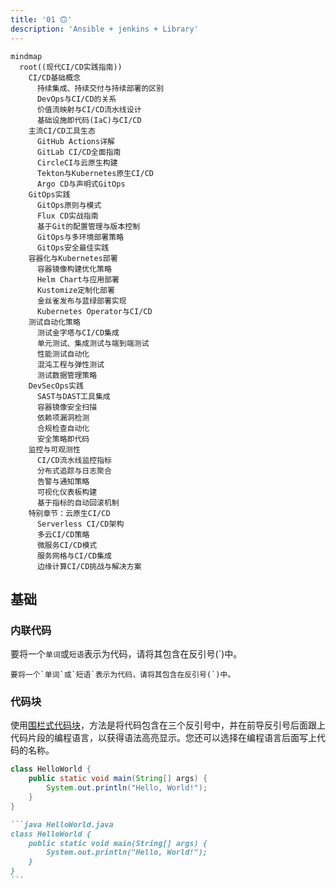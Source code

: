```yaml
---
title: '01 🙃'
description: 'Ansible + jenkins + Library'
---
```


```mermaid
mindmap
  root((现代CI/CD实践指南))
    CI/CD基础概念
      持续集成、持续交付与持续部署的区别
      DevOps与CI/CD的关系
      价值流映射与CI/CD流水线设计
      基础设施即代码(IaC)与CI/CD
    主流CI/CD工具生态
      GitHub Actions详解
      GitLab CI/CD全面指南
      CircleCI与云原生构建
      Tekton与Kubernetes原生CI/CD
      Argo CD与声明式GitOps
    GitOps实践
      GitOps原则与模式
      Flux CD实战指南
      基于Git的配置管理与版本控制
      GitOps与多环境部署策略
      GitOps安全最佳实践
    容器化与Kubernetes部署
      容器镜像构建优化策略
      Helm Chart与应用部署
      Kustomize定制化部署
      金丝雀发布与蓝绿部署实现
      Kubernetes Operator与CI/CD
    测试自动化策略
      测试金字塔与CI/CD集成
      单元测试、集成测试与端到端测试
      性能测试自动化
      混沌工程与弹性测试
      测试数据管理策略
    DevSecOps实践
      SAST与DAST工具集成
      容器镜像安全扫描
      依赖项漏洞检测
      合规检查自动化
      安全策略即代码
    监控与可观测性
      CI/CD流水线监控指标
      分布式追踪与日志聚合
      告警与通知策略
      可视化仪表板构建
      基于指标的自动回滚机制
    特别章节：云原生CI/CD
      Serverless CI/CD架构
      多云CI/CD策略
      微服务CI/CD模式
      服务网格与CI/CD集成
      边缘计算CI/CD挑战与解决方案
```

## 基础

### 内联代码

要将一个`单词`或`短语`表示为代码，请将其包含在反引号(`)中。

```
要将一个`单词`或`短语`表示为代码，请将其包含在反引号(`)中。
```

### 代码块

使用[围栏式代码块](https://www.markdownguide.org/extended-syntax/#fenced-code-blocks)，方法是将代码包含在三个反引号中，并在前导反引号后面跟上代码片段的编程语言，以获得语法高亮显示。您还可以选择在编程语言后面写上代码的名称。

```java HelloWorld.java
class HelloWorld {
    public static void main(String[] args) {
        System.out.println("Hello, World!");
    }
}
```

````md
```java HelloWorld.java
class HelloWorld {
    public static void main(String[] args) {
        System.out.println("Hello, World!");
    }
}
```
````